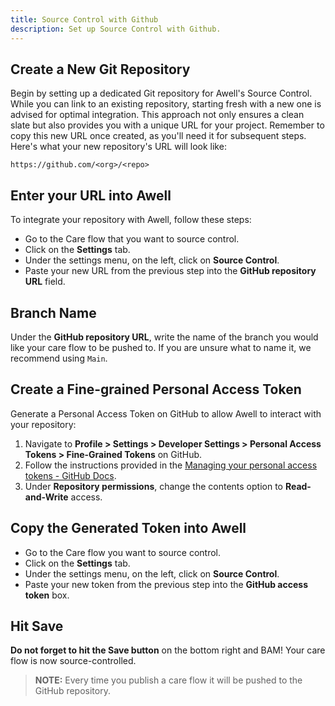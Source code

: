 ```yaml
---
title: Source Control with Github
description: Set up Source Control with Github.
---
```


## Create a New Git Repository

Begin by setting up a dedicated Git repository for Awell's Source Control. While you can link to an existing repository, starting fresh with a new one is advised for optimal integration. This approach not only ensures a clean slate but also provides you with a unique URL for your project. Remember to copy this new URL once created, as you'll need it for subsequent steps. Here's what your new repository's URL will look like:

```repository
https://github.com/<org>/<repo>
```

## Enter your URL into Awell

To integrate your repository with Awell, follow these steps:

- Go to the Care flow that you want to source control.
- Click on the **Settings** tab.
- Under the settings menu, on the left, click on **Source Control**.
- Paste your new URL from the previous step into the **GitHub repository URL** field.

## Branch Name

Under the **GitHub repository URL**, write the name of the branch you would like your care flow to be pushed to. If you are unsure what to name it, we recommend using `Main`.

## Create a Fine-grained Personal Access Token

Generate a Personal Access Token on GitHub to allow Awell to interact with your repository:

1. Navigate to **Profile > Settings > Developer Settings > Personal Access Tokens > Fine-Grained Tokens** on GitHub.
2. Follow the instructions provided in the [Managing your personal access tokens - GitHub Docs](https://docs.github.com/en/authentication/keeping-your-account-and-data-secure/creating-a-personal-access-token).
3. Under **Repository permissions**, change the contents option to **Read-and-Write** access.

## Copy the Generated Token into Awell

- Go to the Care flow you want to source control.
- Click on the **Settings** tab.
- Under the settings menu, on the left, click on **Source Control**.
- Paste your new token from the previous step into the **GitHub access token** box.

## Hit Save

**Do not forget to hit the Save button** on the bottom right and BAM! Your care flow is now source-controlled.

> **NOTE:** Every time you publish a care flow it will be pushed to the GitHub repository.
